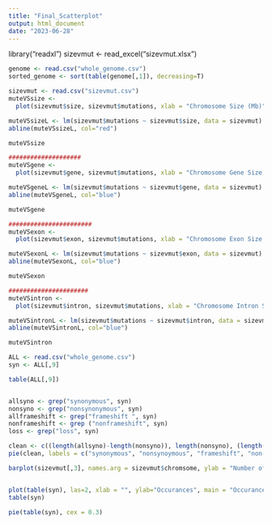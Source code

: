 ---
title: "Final_Scatterplot"
output: html_document
date: "2023-06-28"
---
library("readxl")
sizevmut <- read_excel("sizevmut.xlsx")

```{r}
genome <- read.csv("whole_genome.csv")
sorted_genome <- sort(table(genome[,1]), decreasing=T)
```


```{r}

sizevmut <- read.csv("sizevmut.csv")
muteVSsize <- 
  plot(sizevmut$size, sizevmut$mutations, xlab = "Chromosome Size (Mb)", ylab = "Number of Mutations", main = "Chromosome Mutation vs Chromosome Size")

muteVSsizeL <- lm(sizevmut$mutations ~ sizevmut$size, data = sizevmut)
abline(muteVSsizeL, col="red")

muteVSsize

####################
muteVSgene <- 
  plot(sizevmut$gene, sizevmut$mutations, xlab = "Chromosome Gene Size (bps)", ylab = "Number of Mutations", main = "Chromosome Mutation vs Chromosome Gene Size")

muteVSgeneL <- lm(sizevmut$mutations ~ sizevmut$gene, data = sizevmut)
abline(muteVSgeneL, col="blue")

muteVSgene

#######################
muteVSexon <- 
  plot(sizevmut$exon, sizevmut$mutations, xlab = "Chromosome Exon Size (bps)", ylab = "Number of Mutations", main = "Chromosome Mutation vs Chromosome Exon Size")

muteVSexonL <- lm(sizevmut$mutations ~ sizevmut$exon, data = sizevmut)
abline(muteVSexonL, col="blue")

muteVSexon

######################
muteVSintron <- 
  plot(sizevmut$intron, sizevmut$mutations, xlab = "Chromosome Intron Size (bps)", ylab = "Number of Mutations", main = "Chromosome Mutation vs Chromosome Intron Size")

muteVSintronL <- lm(sizevmut$mutations ~ sizevmut$intron, data = sizevmut)
abline(muteVSintronL, col="blue")

muteVSintron

```




```{r}
ALL <- read.csv("whole_genome.csv")
syn <- ALL[,9]

table(ALL[,9])


allsyno <- grep("synonymous", syn)
nonsyno <- grep("nonsynonymous", syn)
allframeshift <- grep("frameshift ", syn)
nonframeshift <- grep ("nonframeshift", syn)
loss <- grep("loss", syn)

clean <- c((length(allsyno)-length(nonsyno)), length(nonsyno), (length(allframeshift)-length(nonframeshift)), length(nonframeshift), length(loss))
pie(clean, labels = c("synonymous", "nonsynoymous", "frameshift", "non-frameshift", "start/stop loss"), cex = 0.3, main = "Types of Variants")

barplot(sizevmut[,3], names.arg = sizevmut$chromsome, ylab = "Number of Mutations", xlab = "Chromosome Number", main = "Number of Mutations", cex.names=0.5)


plot(table(syn), las=2, xlab = "", ylab="Occurances", main = "Occurances of every Exonic Variance", cex.lab = 1)
table(syn)

pie(table(syn), cex = 0.3)

```
